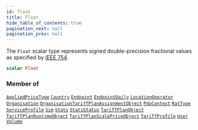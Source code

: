 ```yaml
---
id: float
title: Float
hide_table_of_contents: true
pagination_next: null
pagination_prev: null
---
```








The `Float` scalar type represents signed double-precision fractional values as specified by [IEEE 754](https://en.wikipedia.org/wiki/IEEE_floating_point).

```graphql
scalar Float
```




### Member of

[`AppliedPriceType`](/graphql/graphql/objects/applied-price-type)  <Badge class="secondary" text="object"/><Bullet />[`Country`](/graphql/graphql/objects/country)  <Badge class="secondary" text="object"/><Bullet />[`Endpoint`](/graphql/graphql/objects/endpoint)  <Badge class="secondary" text="object"/><Bullet />[`EndpointDaily`](/graphql/graphql/objects/endpoint-daily)  <Badge class="secondary" text="object"/><Bullet />[`LocationOperator`](/graphql/graphql/objects/location-operator)  <Badge class="secondary" text="object"/><Bullet />[`Organisation`](/graphql/graphql/objects/organisation)  <Badge class="secondary" text="object"/><Bullet />[`OrganisationTariffPlanAssignmentObject`](/graphql/graphql/objects/organisation-tariff-plan-assignment-object)  <Badge class="secondary" text="object"/><Bullet />[`PdpContext`](/graphql/graphql/objects/pdp-context)  <Badge class="secondary" text="object"/><Bullet />[`RatType`](/graphql/graphql/objects/rat-type)  <Badge class="secondary" text="object"/><Bullet />[`ServiceProfile`](/graphql/graphql/objects/service-profile)  <Badge class="secondary" text="object"/><Bullet />[`Sim`](/graphql/graphql/objects/sim)  <Badge class="secondary" text="object"/><Bullet />[`Stats`](/graphql/graphql/objects/stats)  <Badge class="secondary" text="object"/><Bullet />[`StatsStatus`](/graphql/graphql/objects/stats-status)  <Badge class="secondary" text="object"/><Bullet />[`TariffPlanObject`](/graphql/graphql/objects/tariff-plan-object)  <Badge class="secondary" text="object"/><Bullet />[`TariffPlanRuntimeObject`](/graphql/graphql/objects/tariff-plan-runtime-object)  <Badge class="secondary" text="object"/><Bullet />[`TariffPlanScalePriceObject`](/graphql/graphql/objects/tariff-plan-scale-price-object)  <Badge class="secondary" text="object"/><Bullet />[`TariffProfile`](/graphql/graphql/objects/tariff-profile)  <Badge class="secondary" text="object"/><Bullet />[`User`](/graphql/graphql/objects/user)  <Badge class="secondary" text="object"/><Bullet />[`Volume`](/graphql/graphql/objects/volume)  <Badge class="secondary" text="object"/>



